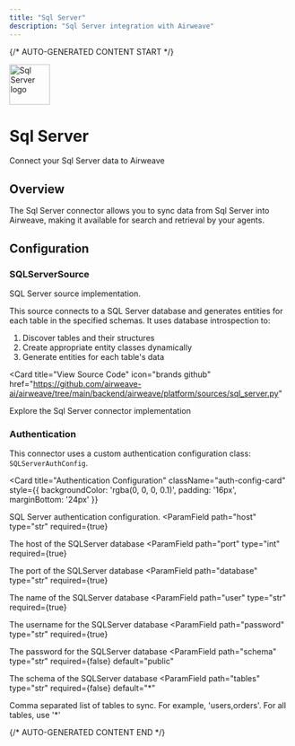 ```yaml
---
title: "Sql Server"
description: "Sql Server integration with Airweave"
---
```


{/* AUTO-GENERATED CONTENT START */}



<div className="connector-header">
  <img src="icon.svg" alt="Sql Server logo" width="72" height="72" className="connector-icon" />
  <div className="connector-info">
    <h1>Sql Server</h1>
    <p>Connect your Sql Server data to Airweave</p>
  </div>
</div>

## Overview

The Sql Server connector allows you to sync data from Sql Server into Airweave, making it available for search and retrieval by your agents.

## Configuration


### SQLServerSource

SQL Server source implementation.

This source connects to a SQL Server database and generates entities for each table
in the specified schemas. It uses database introspection to:
1. Discover tables and their structures
2. Create appropriate entity classes dynamically
3. Generate entities for each table's data


<Card
  title="View Source Code"
  icon="brands github"
  href="https://github.com/airweave-ai/airweave/tree/main/backend/airweave/platform/sources/sql_server.py"
>
  Explore the Sql Server connector implementation
</Card>

### Authentication

This connector uses a custom authentication configuration class: `SQLServerAuthConfig`.

<Card
  title="Authentication Configuration"
  className="auth-config-card"
  style={{ backgroundColor: 'rgba(0, 0, 0, 0.1)', padding: '16px', marginBottom: '24px' }}
>

SQL Server authentication configuration.
<ParamField
  path="host"
  type="str"
  required={true}
>
  The host of the SQLServer database
</ParamField>
<ParamField
  path="port"
  type="int"
  required={true}
>
  The port of the SQLServer database
</ParamField>
<ParamField
  path="database"
  type="str"
  required={true}
>
  The name of the SQLServer database
</ParamField>
<ParamField
  path="user"
  type="str"
  required={true}
>
  The username for the SQLServer database
</ParamField>
<ParamField
  path="password"
  type="str"
  required={true}
>
  The password for the SQLServer database
</ParamField>
<ParamField
  path="schema"
  type="str"
  required={false}
  default="public"
>
  The schema of the SQLServer database
</ParamField>
<ParamField
  path="tables"
  type="str"
  required={false}
  default="*"
>
  Comma separated list of tables to sync. For example, 'users,orders'. For all tables, use '*'
</ParamField>
</Card>





{/* AUTO-GENERATED CONTENT END */}

